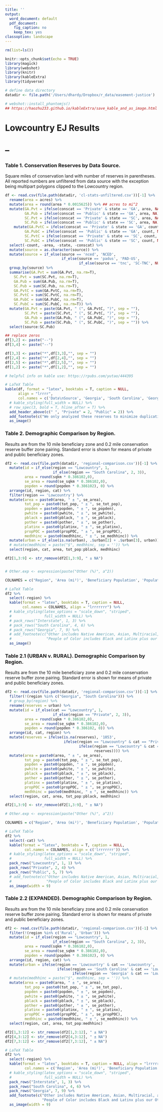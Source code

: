 ```yaml
---
title: ''
output:
  word_document: default
  pdf_document:
    fig_caption: no
    keep_tex: yes
classoption: landscape
---
```


```r
rm(list=ls())

knitr::opts_chunk$set(echo = TRUE)
library(magick)
library(webshot)
library(knitr)
library(kableExtra)
library(tidyverse)

# define data directory
datadir <- file.path('/Users/dhardy/Dropbox/r_data/easement-justice')

# webshot::install_phantomjs()
## https://haozhu233.github.io/kableExtra/save_kable_and_as_image.html
```
# Lowcountry EJ Results
# --
### Table 1. Conservation Reserves by Data Source. 
Square miles of conservation land with number of reserves in parentheses. All reported numbers are unfiltered from data source with the exception being multipart polygons clipped to the Lowcountry region. 
```r

df <- read.csv(file.path(datadir, 'cl-stats-unfiltered.csv'))[-1] %>%
  rename(area = acres) %>%
  mutate(area = round(area * 0.0015625)) %>% ## acres to mi^2
  mutate(GA.Pvt = ifelse(conscat == 'Private' & state == 'GA', area, NA),
         GA.Pub = ifelse(conscat == 'Public' & state == 'GA', area, NA),
         SC.Pvt = ifelse(conscat == 'Private' & state == 'SC', area, NA),
         SC.Pub = ifelse(conscat == 'Public' & state == 'SC', area, NA)) %>%
    mutate(GA.PvtC = ifelse(conscat == 'Private' & state == 'GA', count, NA),
         GA.PubC = ifelse(conscat == 'Public' & state == 'GA', count, NA),
         SC.PvtC = ifelse(conscat == 'Private' & state == 'SC', count, NA),
         SC.PubC = ifelse(conscat == 'Public' & state == 'SC', count, NA)) %>%
  select(-count, -area, -state, -conscat) %>%
  mutate(source = as.character(source)) %>%
  mutate(source = if_else(source == 'nced', 'NCED', 
                          if_else(source == 'padus', 'PAD-US',
                                  if_else(source == 'tnc', 'SC-TNC', NULL)))) %>%
  group_by(source) %>%
  summarise(GA.Pvt = sum(GA.Pvt, na.rm=T),
    SC.Pvt = sum(SC.Pvt, na.rm=T),
    GA.Pub = sum(GA.Pub, na.rm=T),
    SC.Pub = sum(SC.Pub, na.rm=T),
    GA.PvtC = sum(GA.PvtC, na.rm=T),
    SC.PvtC = sum(SC.PvtC, na.rm=T),
    GA.PubC = sum(GA.PubC, na.rm=T),
    SC.PubC = sum(SC.PubC, na.rm=T)) %>%
  mutate(GA.Pvt = paste(GA.Pvt, " (", GA.PvtC, ")", sep = ""),
         SC.Pvt = paste(SC.Pvt, " (", SC.PvtC, ")", sep = ""),
         GA.Pub = paste(GA.Pub, " (", GA.PubC, ")", sep = ""),
         SC.Pub = paste(SC.Pub, " (", SC.PubC, ")", sep = "")) %>%
  select(source:SC.Pub)

## replace zeros
df[3,2] <- paste("--")
df[3,4] <- paste("--")

df[3,3] <- paste("*",df[3,3],"", sep = "")
df[2,4] <- paste("*",df[2,4],"", sep = "")
df[2,5] <- paste("*",df[2,5],"", sep = "")
df[1,2] <- paste("*",df[1,2],"", sep = "")

# helpful info on kable use: https://rpubs.com/yutao/444395

# LaTeX Table
kable(df, format = "latex", booktabs = T, caption = NULL,
      align = "lrrrr",
      col.names = c('Data\nSource', 'Georgia', 'South Carolina', 'Georgia', 'South Carolina')) %>%
  # kable_styling(full_width = NULL) %>%
  # row_spec(3, bold = T, hline_after = T) %>%
  add_header_above(c(" ", "Private" = 2, "Public" = 2)) %>%
  add_footnote(c("We only analyzed these reserves to minimize duplication from sources."), notation = "symbol") %>%
  as_image()
```

### Table 2. Demographic Comparison by Region. 
Results are from the 10 mile beneficiary zone and 0.2 mile conservation reserve buffer zone pairing. Standard error is shown for means of private and public beneficiary zones.
```r

df2 <- read.csv(file.path(datadir, 'regional-comparison.csv'))[-1] %>%
  mutate(id = if_else(region == "Lowcountry", 1, 
                      if_else(region == "South Carolina", 2, 3)),
         area = round(sqkm * 0.386102,0),
         se_area = round(se_sqkm * 0.386102,0),
         popden = round(popden * 0.386102), 0) %>%
  arrange(id, region, cat) %>%
  filter(region == 'Lowcountry') %>%
  mutate(area = paste0(area, " ± ", se_area),
         tot_pop = paste0(tot_pop, " ± ", se_tot_pop),
         popden = paste0(popden, " ± ", se_popden),
         pwhite = paste0(pwhite, " ± ", se_pwhite),
         pblack = paste0(pblack, " ± ", se_pblack),
         pother = paste0(pother, " ± ", se_pother),
         platinx = paste0(platinx, " ± ", se_platinx),
         propPOC = paste0(propPOC, " ± ", se_propPOC),
         medhhinc = paste0(medhhinc, " ± ", se_medhhinc)) %>%
  mutate(urban = if_else(is.na(urban), .$urban[2] + .$urban[3], urban)) %>%
  # mutate(medhhinc = paste("$", medhhinc, sep = '')) %>%
  select(region, cat, area, tot_pop:pblack, medhhinc)

df2[1,3:9] <- str_remove(df2[1,3:9], " ± NA")


# Other.exp <- expression(paste("Other (%)", a^2))

COLNAMES = c("Region", 'Area (mi²)', 'Beneficiary Population', 'Population (per mi²)', 'Urban Reserve Zones', 'White (%)', 'Black (%)', 'Median Income (US$)')

# LaTeX Table
df2 %>%
  select(-region) %>%
  kable(format = "latex", booktabs = T, caption = NULL,
        col.names = COLNAMES, align = "lrrrrrrr") %>%
  # kable_styling(latex_options = "scale_down", "striped",
  #               full_width = NULL) %>%
  # pack_rows("Interstate", 1, 3) %>%
  # pack_rows("South Carolina", 4, 6) %>%
  # pack_rows("Georgia", 7, 9) %>%
  # add_footnote(c("Other includes Native American, Asian, Multiracial, and Other Race groups as defined in the U.S. Census.",
  #                "People of Color includes Black and Latinx plus our Other racial grouping."), notation = "alphabet") %>%
  as_image()
```
\pagebreak

### Table 2.1 (URBAN v. RURAL). Demographic Comparison by Region. 
Results are from the 10 mile beneficiary zone and 0.2 mile conservation reserve buffer zone pairing. Standard error is shown for means of private and public beneficiary zones.
```r

df2 <- read.csv(file.path(datadir, 'regional-comparison.csv'))[-1] %>%
  filter(!(region %in% c("Georgia", "South Carolina"))) %>%
  # group_by(region) %>%
  rename(reserves = urban) %>%
  mutate(id = if_else(cat == "Lowcountry", 1, 
                      if_else(region == "Private", 2, 3)),
         area = round(sqkm * 0.386102,0),
         se_area = round(se_sqkm * 0.386102,0),
         popden = round(popden * 0.386102, 0)) %>%
  arrange(id, cat, region) %>%
  mutate(reserves = ifelse(is.na(reserves), '1053', 
                           ifelse(region == "Lowcountry" & cat == "Private", .$reserves[3]+.$reserves[4],
                                  ifelse(region == "Lowcountry" & cat == "Public", .$reserves[6]+.$reserves[7],
                                         reserves)))) %>%
  mutate(area = paste0(area, " ± ", se_area),
         tot_pop = paste0(tot_pop, " ± ", se_tot_pop),
         popden = paste0(popden, " ± ", se_popden),
         pwhite = paste0(pwhite, " ± ", se_pwhite),
         pblack = paste0(pblack, " ± ", se_pblack),
         pother = paste0(pother, " ± ", se_pother),
         platinx = paste0(platinx, " ± ", se_platinx),
         propPOC = paste0(propPOC, " ± ", se_propPOC),
         medhhinc = paste0(medhhinc, " ± ", se_medhhinc)) %>%
  select(region, cat, area, tot_pop:pblack, medhhinc)

df2[1,3:9] <- str_remove(df2[1,3:9], " ± NA")

# Other.exp <- expression(paste("Other (%)", a^2))

COLNAMES = c("Region", 'Area (mi²)', 'Beneficiary Population', 'Population (per mi²)', 'Reserve Zones (#)', 'White (%)', 'Black (%)', 'Median Income (US$)')

# LaTeX Table
df2 %>%
  select(-cat) %>%
  kable(format = "latex", booktabs = T, caption = NULL,
         col.names = COLNAMES, align = c('lrrrrrrr')) %>%
  # kable_styling(latex_options = "scale_down", "striped",
  #               full_width = NULL) %>%
  pack_rows("Lowcountry", 1, 1) %>%
  pack_rows("Private", 2, 4) %>%
  pack_rows("Public", 5, 7) %>%
  # add_footnote(c("Other includes Native American, Asian, Multiracial, and Other Race groups as defined in the U.S. Census.",
  #                "People of Color includes Black and Latinx plus our Other racial grouping."), notation = "alphabet") %>%
  as_image(width = 9)
```
\pagebreak

### Table 2.2 (EXPANDED). Demographic Comparison by Region. 
Results are from the 10 mile beneficiary zone and 0.2 mile conservation reserve buffer zone pairing. Standard error is shown for means of private and public beneficiary zones.
```r

df2 <- read.csv(file.path(datadir, 'regional-comparison.csv'))[-1] %>%
  filter(!(region %in% c('Rural', 'Urban'))) %>%
  mutate(id = if_else(region == "Lowcountry", 1, 
                      if_else(region == "South Carolina", 2, 3)),
         area = round(sqkm * 0.386102,0),
         se_area = round(se_sqkm * 0.386102,0),
         popden = round(popden * 0.386102), 0) %>%
  arrange(id, region, cat) %>%
  mutate(urban = ifelse(region == 'Lowcountry' & cat == 'Lowcountry', .$urban[2]+.$urban[3],
                        ifelse(region == 'South Carolina' & cat == 'Lowcountry', .$urban[5]+.$urban[6],
                               ifelse(region == 'Georgia' & cat == 'Lowcountry', .$urban[8]+.$urban[9], urban)))) %>%
  # mutate(medhhinc = paste("$", medhhinc, sep = '')) %>%
  mutate(area = paste0(area, " ± ", se_area),
         tot_pop = paste0(tot_pop, " ± ", se_tot_pop),
         popden = paste0(popden, " ± ", se_popden),
         pwhite = paste0(pwhite, " ± ", se_pwhite),
         pblack = paste0(pblack, " ± ", se_pblack),
         pother = paste0(pother, " ± ", se_pother),
         platinx = paste0(platinx, " ± ", se_platinx),
         propPOC = paste0(propPOC, " ± ", se_propPOC),
         medhhinc = paste0(medhhinc, " ± ", se_medhhinc)) %>%
  select(region, cat, area, tot_pop:medhhinc)

df2[1,3:12] <- str_remove(df2[1,3:12], " ± NA")
df2[4,3:12] <- str_remove(df2[4,3:12], " ± NA")
df2[7,3:12] <- str_remove(df2[7,3:12], " ± NA")

# LaTeX Table
df2 %>%
  select(-region) %>%
  kable(format = "latex", booktabs = T, caption = NULL, align = "lrrrrrrrrrr",
         col.names = c('Region', 'Area (mi²)', 'Beneficiary Population', 'Population (per mi²)', 'Urban Reserve Zones', 'White (%)', 'Black (%)', 'Latinx (%)', 'Other (%)^a', 'People of Color (%)^b', 'Median Income (US$)')) %>%
  # kable_styling(latex_options = "scale_down", "striped",
  #               full_width = NULL) %>%
  pack_rows("Interstate", 1, 3) %>%
  pack_rows("South Carolina", 4, 6) %>%
  pack_rows("Georgia", 7, 9) %>%
  add_footnote(c("Other includes Native American, Asian, Multiracial, and Other Race groups as defined in the U.S. Census.",
                 "People of Color includes Black and Latinx plus our Other racial grouping."), notation = "alphabet") %>%
  as_image(width = 9)
```
